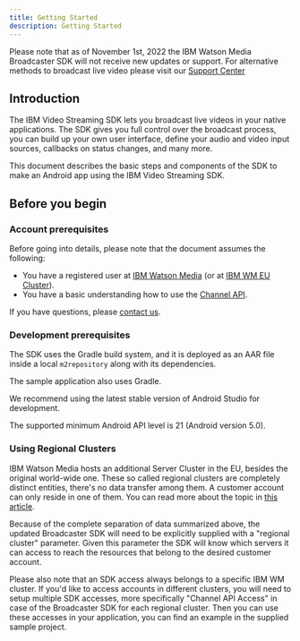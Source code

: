 ```yaml
---
title: Getting Started
description: Getting Started
---
```


<InlineNotification kind="warning" className="bx--no-gutter-sm">

Please note that as of November 1st, 2022 the IBM Watson Media Broadcaster SDK will not receive new updates or support. For alternative methods to broadcast live video please visit our [Support Center](https://support.video.ibm.com/hc/en-us/categories/200545448-Broadcasting-on-IBM-Watson-Media)

</InlineNotification>

## Introduction

The IBM Video Streaming SDK lets you broadcast live videos in your native applications. The SDK gives you full control over the broadcast process, you can build up your own user interface, define your audio and video input sources, callbacks on status changes, and many more.

This document describes the basic steps and components of the SDK to make an Android app using the IBM Video Streaming SDK.

## Before you begin

### Account prerequisites
Before going into details, please note that the document assumes the following:
*  You have a registered user at [IBM Watson Media] (or at [IBM WM EU Cluster]).
*  You have a basic understanding how to use the [Channel API][Channel API Documentation].

If you have questions, please [contact us].

### Development prerequisites

The SDK uses the Gradle build system, and it is deployed as an AAR file inside a local `m2repository` along with its dependencies.

The sample application also uses Gradle.

We recommend using the latest stable version of Android Studio for development.

The supported minimum Android API level is 21 (Android version 5.0).

### Using Regional Clusters

IBM Watson Media hosts an additional Server Cluster in the EU, besides the original world-wide one.
These so called regional clusters are completely distinct entities, there's no data transfer among them. A customer account can only reside in one of them.
You can read more about the topic in [this article](https://blog.video.ibm.com/streaming-product-updates/server-cluster-in-europe-for-streaming-video/).

Because of the complete separation of data summarized above, the updated Broadcaster SDK will need to be explicitly supplied with a "regional cluster" parameter.
Given this parameter the SDK will know which servers it can access to reach the resources that belong to the desired customer account.

Please also note that an SDK access always belongs to a specific IBM WM cluster. If you'd like to access accounts in different clusters,
you will need to setup multiple SDK accesses, more specifically "Channel API Access" in case of the Broadcaster SDK for each regional cluster.
Then you can use these accesses in your application, you can find an example in the supplied sample project.

[IBM Watson Media]: http://video.ibm.com/
[IBM WM EU Cluster]: http://eu.video.ibm.com/
[Channel API Documentation]: https://developers.video.ibm.com/channel-api-basic-channel-management "IBM Video Streaming Channel API"
[contact us]: https://video.ibm.com/enterprise-video/contact
